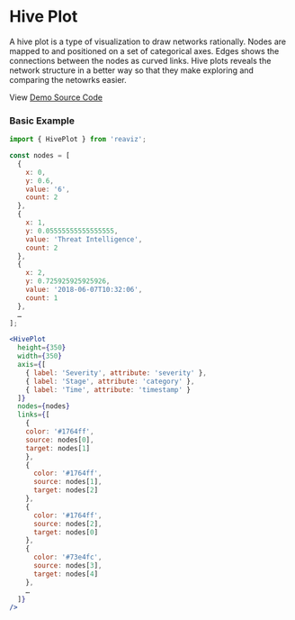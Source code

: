 
<Meta title="Docs|Chart Types/Hive Plot" />

# Hive Plot

A hive plot is a type of visualization to draw networks rationally. Nodes are mapped to and positioned on a set of categorical axes. Edges shows the connections between the nodes as curved links. Hive plots reveals the network structure in a better way so that they make exploring and comparing the netowrks easier.

View [Demo Source Code](https://github.com/jask-oss/reaviz/blob/master/src/HivePlot/HivePlot.story.tsx)

### Basic Example

```jsx
import { HivePlot } from 'reaviz';

const nodes = [
  {
    x: 0,
    y: 0.6,
    value: '6',
    count: 2
  },
  {
    x: 1,
    y: 0.05555555555555555,
    value: 'Threat Intelligence',
    count: 2
  },
  {
    x: 2,
    y: 0.725925925925926,
    value: '2018-06-07T10:32:06',
    count: 1
  },
  …
];

<HivePlot
  height={350}
  width={350}
  axis={[
    { label: 'Severity', attribute: 'severity' },
    { label: 'Stage', attribute: 'category' },
    { label: 'Time', attribute: 'timestamp' }
  ]}
  nodes={nodes}
  links={[
    {
    color: '#1764ff',
    source: nodes[0],
    target: nodes[1]
    },
    {
      color: '#1764ff',
      source: nodes[1],
      target: nodes[2]
    },
    {
      color: '#1764ff',
      source: nodes[2],
      target: nodes[0]
    },
    {
      color: '#73e4fc',
      source: nodes[3],
      target: nodes[4]
    },
    …
  ]}
/>
```
